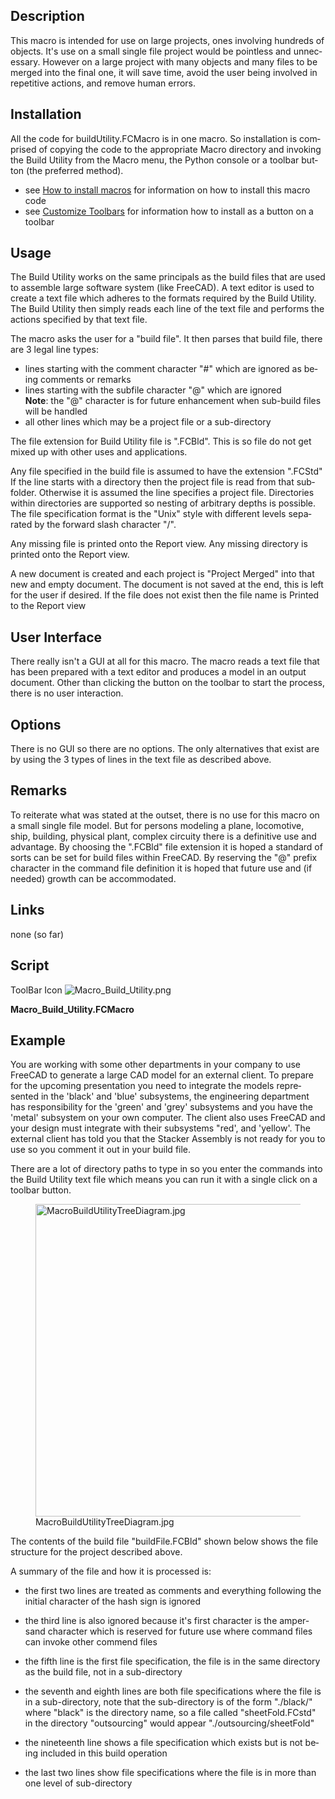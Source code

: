 <languages/>
<div lang="en" dir="ltr" class="mw-content-ltr">
{{Macro
|Name=Macro Build Utility
|Description=This macro provides a Build Utility to assemble multiple project files into one project file.
|Author=Piffpoof
|Version=1.0
|Date=2015-01-21
|FCVersion=All
|Download=[https://wiki.freecad.org/images/8/87/Macro_Build_Utility.png ToolBar Icon]
}}
</div>

<div lang="en" dir="ltr" class="mw-content-ltr">
==Description==
This macro is intended for use on large projects, ones involving hundreds of objects. It's use on a small single file project would be pointless and unnecessary. However on a large project with many objects and many files to be merged into the final one, it will save time, avoid the user being involved in repetitive actions, and remove human errors.
</div>

<div lang="en" dir="ltr" class="mw-content-ltr">
==Installation==
All the code for buildUtility.FCMacro is in one macro. So installation is comprised of copying the code to the appropriate Macro directory and invoking the Build Utility from the Macro menu, the Python console or a toolbar button (the preferred method).
* see [[How to install macros]] for information on how to install this macro code
* see [[Customize Toolbars]] for information how to install as a button on a toolbar
</div>

<div lang="en" dir="ltr" class="mw-content-ltr">
==Usage==
The Build Utility works on the same principals as the build files that are used to assemble large software system (like FreeCAD). A text editor is used to create a text file which adheres to the formats required by the Build Utility. The Build Utility then simply reads each line of the text file and performs the actions specified by that text file.
</div>

<div lang="en" dir="ltr" class="mw-content-ltr">
The macro asks the user for a "build file". It then parses that build file, there are 3 legal line types:
* lines starting with the comment character "#" which are ignored as being comments or remarks
* lines starting with the subfile character "@" which are ignored<br /><b>Note</b>: the "@" character is for future enhancement when sub-build files will be handled
* all other lines which may be a project file or a sub-directory
</div>

<div lang="en" dir="ltr" class="mw-content-ltr">
The file extension for Build Utility file is ".FCBld". This is so file do not get mixed up with other uses and applications.
</div>

<div lang="en" dir="ltr" class="mw-content-ltr">
Any file specified in the build file is assumed to have the extension ".FCStd"
If the line starts with a directory then the project file is read from that subfolder. Otherwise it is assumed the line specifies a project file. Directories within directories are supported so nesting of arbitrary depths is possible. The file specification format is the "Unix" style with different levels separated by the forward slash character "/".
</div>

<div lang="en" dir="ltr" class="mw-content-ltr">
Any missing file is printed onto the Report view. Any missing directory is printed onto the Report view.
</div>

<div lang="en" dir="ltr" class="mw-content-ltr">
A new document is created and each project is "Project Merged" into that new and empty document.
The document is not saved at the end, this is left for the user if desired.
If the file does not exist then the file name is Printed to the Report view
</div>

<div lang="en" dir="ltr" class="mw-content-ltr">
==User Interface==
There really isn't a GUI at all for this macro. The macro reads a text file that has been prepared with a text editor and produces a model in an output document. Other than clicking the button on the toolbar to start the process, there is no user interaction.
</div>

<div lang="en" dir="ltr" class="mw-content-ltr">
==Options==
There is no GUI so there are no options. The only alternatives that exist are by using the 3 types of lines in the text file as described above.
</div>

<div lang="en" dir="ltr" class="mw-content-ltr">
==Remarks==
To reiterate what was stated at the outset, there is no use for this macro on a small single file model. But for persons modeling a plane, locomotive, ship, building, physical plant, complex circuity there is a definitive use and advantage. By choosing the ".FCBld" file extension it is hoped a standard of sorts can be set for build files within FreeCAD. By reserving the "@" prefix character in the command file definition it is hoped that future use and (if needed) growth can be accommodated.
</div>

<div lang="en" dir="ltr" class="mw-content-ltr">
==Links==
none (so far)
</div>

<div lang="en" dir="ltr" class="mw-content-ltr">
==Script==
</div>

ToolBar Icon [[Image:Macro_Build_Utility.png]]

'''Macro_Build_Utility.FCMacro'''

{{MacroCode|code=
#
#						Build Utility
#                       v 0.0 - build from files and files in sub-folders
#
#***********************************************************************************
# routine to read in a build file and merge all specified projects
"""
This function asks the user for a "build file". It then parses that build file, there
are 3 legal line types:
- lines starting with the comment character "#" which are ignored
- lines starting with the subfile character "@" which are ignored
	Note:	the "@" character is for future enhancement when sub-build files 
			will be handled
- all other lines which may be a project file or a subfolder (sub-directory)
If the line is a subfolder then the project file is read from that subfolder.
Otherwise it is assumed the line specifies a project file.
A new document is created and each project is "Project Merged" into that new and empty document.
The document is not saved at the end, this is left for the user if desired.
If the file does not exist then the file name is Printed to the Report view
"""
"""
Example file:
#this is a sample build file
#==============================
@sub-build-files - not presently inplemented
# first the top-level file
metal
# now some misc files
./black/black
./blue/blue
# file does not exist
zebra 
# folder does not exist
/bear/bear
# multiple files in one sub-folder
./engineering/green
./engineering/grey
#multiple files in hierarchical folders
./externalModules/white
./externalModules/red/red
#./externalModules/red/stackerAssembly - commented out as not currently loading
./externalModules/red/orange
./externalModules/red/level3/yellow
"""
# import statements
import FreeCAD
import os.path
from PySide import QtGui

# UI Class definitions

# Class definitions

# Function definitionss

# Constant definitions
buildTargetDocument = "build_target"
commentTag = "#"
subfileTag = "@"
lineFeed = "\n"
subfolder = "./"
carriageReturn = "\r"
fileSeparator = "/"
fcFileExtension      = ".FCStd"
fcFileExtensionUC  = ".FCSTD"
fcFileExtensionLen = -6

# code ***********************************************************************************
buildFilePathName=QtGui.QFileDialog.getOpenFileName()[0]
if len(buildFilePathName) > 0:
	# set up a new empty "build_target" document
	FreeCAD.newDocument(buildTargetDocument)
	FreeCAD.setActiveDocument(buildTargetDocument)
	FreeCAD.ActiveDocument=FreeCAD.getDocument(buildTargetDocument)
	guiDoc=FreeCADGui.ActiveDocument
	#
	lastFileSeparator = buildFilePathName.rindex(fileSeparator)
	buildFilePath = buildFilePathName[: lastFileSeparator]
	buildFileName = buildFilePathName[lastFileSeparator +1:]
	#
	buildFileContents = open(buildFilePathName,"r")
	buildFileLines = buildFileContents.readlines()
	buildFileContents.close()
	#
	for line in buildFileLines:
		if line[0] == commentTag:
			# line of internal comment
			pass
		elif line[0] == subfileTag:
			# line of sub-build-file (not presently implemented)
			pass
		else:
			# a line which should specify a FreeCAD project file
			# - may be preceded by a sub-directory e.g. "./subdir309/"
			# - project file may be missing file extension
			#
			# if line break at end of file spec then remove
			if line[-1:] == lineFeed:
				line = line[:-1]
			if line[-1:] == carriageReturn:
				line = line[:-1]
			# if no FreeCAD project file extension supplied then append one
			# make an uppercase comparison in case of mixed case
			tempLine = fcFileExtension + line.upper()
			if fcFileExtensionUC != tempLine[fcFileExtensionLen:]:
				line = line + fcFileExtension
			# if there is a leading subdirectory then remove "./" from beginning
			if subfolder[0:2] == line[0:2]:
				line = line[2:]
			projectFileSpec = str(buildFilePath) + str("/") + str(line)
			if os.path.exists(projectFileSpec):
				guiDoc.mergeProject(projectFileSpec)
			else:
				FreeCAD.Console.PrintMessage('project file "' + projectFileSpec + '" not found' + "\n")

	# set view back to "build_target", it is up to user to save it (if they want)
	FreeCAD.setActiveDocument(buildTargetDocument)
	FreeCAD.ActiveDocument=FreeCAD.getDocument(buildTargetDocument)
	FreeCADGui.ActiveDocument=FreeCADGui.getDocument(buildTargetDocument)
	FreeCADGui.SendMsgToActiveView("ViewFit")
	FreeCADGui.activeDocument().activeView().viewAxometric()
#
#OS: Mac OS X
#Word size: 64-bit
#Version: 0.14.3703 (Git)
#Branch: releases/FreeCAD-0-14
#Hash: c6edd47334a3e6f209e493773093db2b9b4f0e40
#Python version: 2.7.5
#Qt version: 4.8.6
#Coin version: 3.1.3
#SoQt version: 1.5.0
#OCC version: 6.7.0
#
#thus ends the macro...
}}


<div lang="en" dir="ltr" class="mw-content-ltr">
==Example==
You are working with some other departments in your company to use FreeCAD to generate a large CAD model for an external client. To prepare for the upcoming presentation you need to integrate the models represented in the 'black' and 'blue' subsystems, the engineering department has responsibility for the 'green' and 'grey' subsystems and you have the 'metal' subsystem on your own computer. The client also uses FreeCAD and your design must integrate with their subsystems "red', and 'yellow'. The external client has told you that the Stacker Assembly is not ready for you to use so you comment it out in your build file.
</div>

<div lang="en" dir="ltr" class="mw-content-ltr">
There are a lot of directory paths to type in so you enter the commands into the Build Utility text file which means you can run it with a single click on a toolbar button.
</div>

<div lang="en" dir="ltr" class="mw-content-ltr">
[[File:MacroBuildUtilityTreeDiagram.jpg|500px]]
</div>

<div lang="en" dir="ltr" class="mw-content-ltr">
The contents of the build file "buildFile.FCBld" shown below shows the file structure for the project described above.
</div>

{{Code|code=
#this is the build file for the complete assembly
#==============================
@sub-build-files - not presently implemented
# first the top-level file
metal
# now some misc files
./black/black
./blue/blue
# file does not exist
zebra 
# folder does not exist
/bear/bear
# multiple files in one sub-folder
./engineering/green
./engineering/grey
#multiple files in hierarchical folders
./externalModules/white
./externalModules/red/red
#./externalModules/red/stackerAssembly - commented out as not currently loading
./externalModules/red/orange
./externalModules/red/level3/yellow
}}
<div lang="en" dir="ltr" class="mw-content-ltr">
A summary of the file and how it is processed is:
* the first two lines are treated as comments and everything following the initial character of the hash sign is ignored
</div>
{{Code|code=
#this is the build file for the complete assembly
#==============================
}}
<div lang="en" dir="ltr" class="mw-content-ltr">
* the third line is also ignored because it's first character is the ampersand character which is reserved for future use where command files can invoke other commend files
</div>
{{Code|code=
@sub-build-files - not presently implemented
}}
<div lang="en" dir="ltr" class="mw-content-ltr">
* the fifth line is the first file specification, the file is in the same directory as the build file, not in a sub-directory
</div>
{{Code|code=
metal}}
<div lang="en" dir="ltr" class="mw-content-ltr">
* the seventh and eighth lines are both file specifications where the file is in a sub-directory, note that the sub-directory is of the form "./black/" where "black" is the directory name, so a file called "sheetFold.FCstd" in the directory "outsourcing" would appear "./outsourcing/sheetFold"
</div>
{{Code|code=
./black/black
./blue/blue}}
<div lang="en" dir="ltr" class="mw-content-ltr">
* the nineteenth line shows a file specification which exists but is not being included in this build operation
</div>
{{Code|code=
#./externalModules/red/stackerAssembly - commented out as not currently loading}}
<div lang="en" dir="ltr" class="mw-content-ltr">
* the last two lines show file specifications where the file is in more than one level of sub-directory
</div>
{{Code|code=
./externalModules/red/orange
./externalModules/red/level3/yellow
}}



{{clear}}